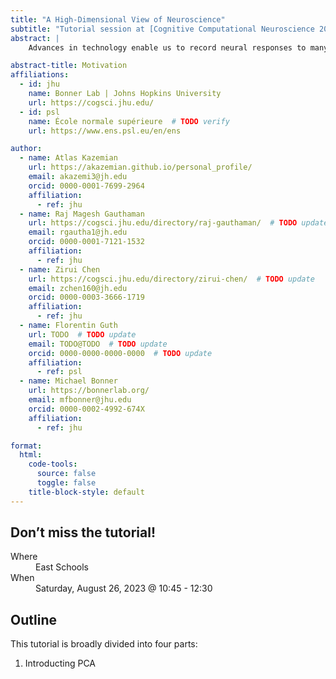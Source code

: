 ```yaml
---
title: "A High-Dimensional View of Neuroscience"
subtitle: "Tutorial session at [Cognitive Computational Neuroscience 2023](https://2023.ccneuro.org/kt3.php)"
abstract: |
    Advances in technology enable us to record neural responses to many thousands of stimuli from a huge number of channels (e.g. fMRI in humans, two-photon imaging in mice, neuropixel probes in monkeys). Given the unprecedented scale of these data -- collected with incredible effort at enormous expense -- what computational tools can we use to study neural representations in high dimensions? What theoretical insights can we gain about the nature of neural representations from large-scale datasets?

abstract-title: Motivation
affiliations:
  - id: jhu
    name: Bonner Lab | Johns Hopkins University
    url: https://cogsci.jhu.edu/
  - id: psl
    name: École normale supérieure  # TODO verify
    url: https://www.ens.psl.eu/en/ens

author:
  - name: Atlas Kazemian
    url: https://akazemian.github.io/personal_profile/
    email: akazemi3@jh.edu
    orcid: 0000-0001-7699-2964
    affiliation:
      - ref: jhu
  - name: Raj Magesh Gauthaman
    url: https://cogsci.jhu.edu/directory/raj-gauthaman/  # TODO update
    email: rgautha1@jh.edu
    orcid: 0000-0001-7121-1532
    affiliation:
      - ref: jhu
  - name: Zirui Chen
    url: https://cogsci.jhu.edu/directory/zirui-chen/  # TODO update
    email: zchen160@jh.edu
    orcid: 0000-0003-3666-1719
    affiliation:
      - ref: jhu
  - name: Florentin Guth
    url: TODO  # TODO update
    email: TODO@TODO  # TODO update
    orcid: 0000-0000-0000-0000  # TODO update
    affiliation:
      - ref: psl
  - name: Michael Bonner
    url: https://bonnerlab.org/
    email: mfbonner@jhu.edu
    orcid: 0000-0002-4992-674X
    affiliation:
      - ref: jhu

format:
  html:
    code-tools:
      source: false
      toggle: false
    title-block-style: default
---
```


::: {.callout-tip}
# Don't miss the tutorial!
Where
: East Schools

When
: Saturday, August 26, 2023 @ 10:45 - 12:30
:::

## Outline

This tutorial is broadly divided into four parts:

1. Introducting PCA

